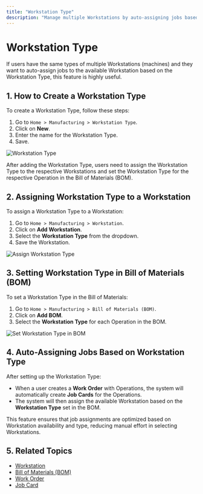 ```yaml
---
title: "Workstation Type"
description: "Manage multiple Workstations by auto-assigning jobs based on Workstation Type in ERPZ."
---
```


# Workstation Type

If users have the same types of multiple Workstations (machines) and they want to auto-assign jobs to the available Workstation based on the Workstation Type, this feature is highly useful.

## 1. How to Create a Workstation Type

To create a Workstation Type, follow these steps:

1. Go to `Home > Manufacturing > Workstation Type`.
2. Click on **New**.
3. Enter the name for the Workstation Type.
4. Save.

![Workstation Type]()

After adding the Workstation Type, users need to assign the Workstation Type to the respective Workstations and set the Workstation Type for the respective Operation in the Bill of Materials (BOM).

## 2. Assigning Workstation Type to a Workstation

To assign a Workstation Type to a Workstation:

1. Go to `Home > Manufacturing > Workstation`.
2. Click on **Add Workstation**.
3. Select the **Workstation Type** from the dropdown.
4. Save the Workstation.

![Assign Workstation Type]()

## 3. Setting Workstation Type in Bill of Materials (BOM)

To set a Workstation Type in the Bill of Materials:

1. Go to `Home > Manufacturing > Bill of Materials (BOM)`.
2. Click on **Add BOM**.
3. Select the **Workstation Type** for each Operation in the BOM.

![Set Workstation Type in BOM]()

## 4. Auto-Assigning Jobs Based on Workstation Type

After setting up the Workstation Type:

- When a user creates a **Work Order** with Operations, the system will automatically create **Job Cards** for the Operations.
- The system will then assign the available Workstation based on the **Workstation Type** set in the BOM.

This feature ensures that job assignments are optimized based on Workstation availability and type, reducing manual effort in selecting Workstations.

## 5. Related Topics

- [Workstation](/manufacturing/bill-of-materials/work-station)
- [Bill of Materials (BOM)](/manufacturing/bill-of-materials/bill-of-materials)
- [Work Order](/manufacturing/production-and-material-planning/work-order)
- [Job Card](/manufacturing/production-and-material-planning/job-card)

